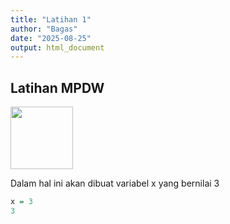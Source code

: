 ---
title: "Latihan 1"
author: "Bagas"
date: "2025-08-25"
output: html_document
---

## Latihan MPDW

![](images/Gemini_Generated_Image_ceoi0dceoi0dceoi.png){width="100"}

Dalam hal ini akan dibuat variabel x yang bernilai 3

```{r}
x = 3
3
```
